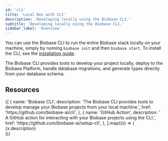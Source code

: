 ```yaml
---
id: 'cli'
title: 'Local Dev with CLI'
description: 'Developing locally using the Biobase CLI.'
subtitle: 'Developing locally using the Biobase CLI.'
sidebar_label: 'Overview'
---
```


You can use the Biobase CLI to run the entire Biobase stack locally on your machine, simply by running `biobase init` and then `biobase start`. To install the CLI, see the [installation guide](/docs/guides/cli/getting-started#installing-the-biobase-cli).

The Biobase CLI provides tools to develop your project locally, deploy to the Biobase Platform, handle database migrations, and generate types directly from your database schema.

## Resources

<div className="grid md:grid-cols-12 gap-4 not-prose">
  {[
    {
      name: 'Biobase CLI',
      description:
        'The Biobase CLI provides tools to develop manage your Biobase projects from your local machine.',
      href: 'https://github.com/biobase-ai/cli',
    },
    {
      name: 'GitHub Action',
      description: ' A GitHub action for interacting with your Biobase projects using the CLI.',
      href: 'https://github.com/biobase-ai/setup-cli',
    },
  ].map((x) => (
    <div className="col-span-6" key={x.href}>
      <Link href={x.href} passHref>
        <GlassPanel icon={'/docs/img/icons/github-icon'} hasLightIcon={true} title={x.name}>
          {x.description}
        </GlassPanel>
      </Link>
    </div>
  ))}
</div>

